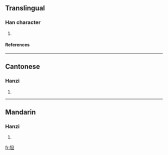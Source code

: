 ==Translingual==
===Han character===
{{Han char|rn=94|rad=犬|as=05|sn=8|four=4621<sub>0</sub>|canj=大竹日一 (KHAM)}}
# {{defn|Han|sort=犬05}}
====References====
{{Han ref|kx=0709.150|dkj=20348|dj=1122.030|hdz=21339.090|uh=72DA|ud=29402|bh=CD63|bd=52579}}

----
==Cantonese==
===Hanzi===
{{yue-hanzi|jyut=|y=daan3}}
# {{defn|Cantonese}}

----
==Mandarin==
===Hanzi===
{{cmn-hanzi|pin=[[dàn]] (dan4)|wg=tan<sup>4</sup>}}
# {{defn|Mandarin}}

[[fr:狚]]